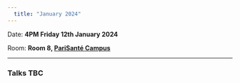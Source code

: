 ```yaml
---
  title: "January 2024"
---
```


Date: **4PM Friday 12th January 2024**

Room: **Room 8, [PariSanté Campus](https://maps.app.goo.gl/cpFoxoZgbT6HCV6x9)**

------------------------------------------------------------------------

### Talks TBC
